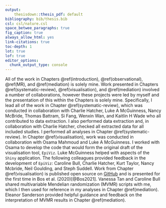 ```yaml
---
output: 
    thesisdown::thesis_pdf: default
bibliography: bib/thesis.bib
csl: csl/nature.csl
space_betwee_paragraphs: true
fig_caption: true
always_allow_html: yes
link-citations: true
toc-depth: 1
lot: true
lof: true
editor_options: 
  chunk_output_type: console
---
```


All of the work in Chapters \@ref(introduction), \@ref(observational), \@ref(MR), and \@ref(mediation) is solely mine. Work presented in Chapters \@ref(systematic-review), \@ref(visualisation), and \@ref(mediation) involved a number of collaborations, however these projects were led by myself and the presentation of this within the Chapters is solely mine. Specifically, I lead all of the work in Chapter \@ref(systematic-review), which was conducted in collaboration with Charlie Hatcher, Luke A McGuinness, Nancy McBride, Thomas Battram, Si Fang, Wenxin Wan, and Kaitlin H Wade who all contributed to data extraction. I also performed data extraction and, in collaboration with Charlie Hatcher, checked all extracted data for all included studies. I performed all analyses in Chapter \@ref(systematic-review). In Chapter \@ref(visualisation), work was conducted in collaboration with Osama Mahmoud and Luke A McGuinness. I worked with Osama to develop the code that would form the original draft of the visualisation tool, `EpiViz`. Luke McGuinness helped with aspects of the `Shiny` application. The following colleagues provided feedback in the development of `EpiViz`: Caroline Bull, Charlie Hatcher, Kurt Taylor, Nancy Mcbride, Neil Goulding, and Steph Suddell. Work from Chapter \@ref(visualisation) is published open source on [GitHub](https://github.com/mattlee821/EpiViz) and is presented for the first time in Bos et al. (2020)[@Bos2021]. Vanessa Tan and Caroline Bull shared multivariable Mendelian randomization (MVMR) scripts with me, which I then used for reference in my analyses in Chapter \@ref(mediation). Eleanor Sanderson provided helpful guidance and feedback on the interpretation of MVMR results in Chapter \@ref(mediation). \par